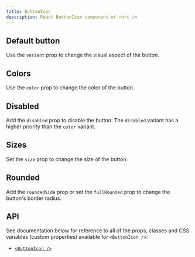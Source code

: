 ```yaml
---
title: ButtonIcon
description: React ButtonIcon component of <hrc />
---
```



## Default button

Use the `variant` prop to change the visual aspect of the button.

<Demo layout="row">
  <Demos.ButtonIconDefault />
</Demo>

<SourceCode code={defaultCode} title="button-icon-default.tsx" />

## Colors

Use the `color` prop to change the color of the button.

<Demo layout="grid" className="button-icon-colors">
  <Demos.ButtonIconColors />
</Demo>

<SourceCode code={colorsCode} title="button-icon-colors.tsx" />

## Disabled

Add the `disabled` prop to disable the button. The `disabled` variant has a
higher priority than the `color` variant.

<Demo layout="grid" cols={3} className="with-toggle">
  <Demos.ButtonIconDisabled client:load />
</Demo>

<SourceCodeWithDisabled code={disabledCode} title="button-icon-disabled.tsx" />

## Sizes

Set the `size` prop to change the size of the button.

<Demo layout="row">
  <Demos.ButtonIconSizes />
</Demo>

<SourceCode code={sizesCode} title="button-icon-sizes.tsx" />

## Rounded

Add the `roundedSide` prop or set the `fullRounded` prop to change the button's
border radius.

<Demo layout="grid" cols={5}>
  <Demos.ButtonIconRounded />
</Demo>

<SourceCode code={roundedCode} title="button-icon-rounded.tsx" />

## API

See documentation below for reference to all of the props, classes and CSS
variables (custom properties) available for `<ButtonIcon />`:

- [`<ButtonIcon />`](/hrc/api/button-icon)
